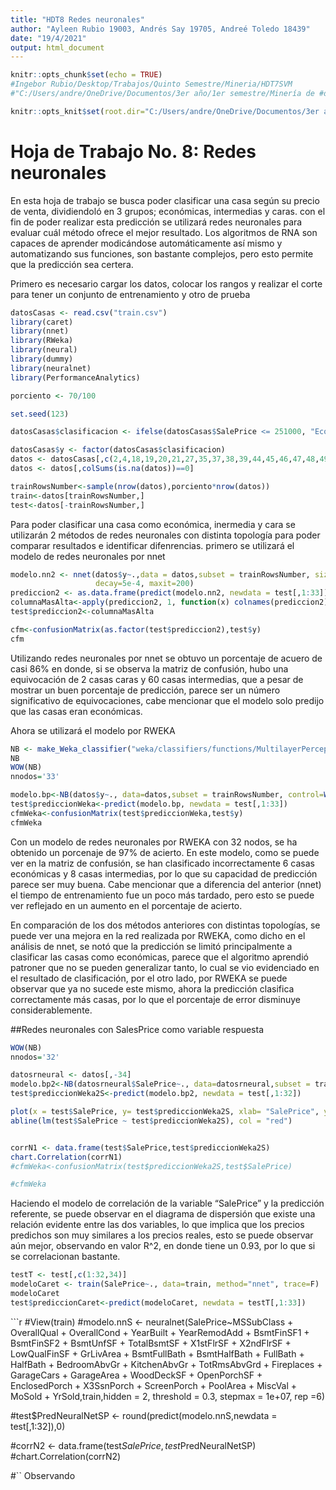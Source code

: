 ```yaml
---
title: "HDT8 Redes neuronales"
author: "Ayleen Rubio 19003, Andrés Say 19705, Andreé Toledo 18439"
date: "19/4/2021"
output: html_document
---
```


```r
knitr::opts_chunk$set(echo = TRUE)
#Ingebor Rubio/Desktop/Trabajos/Quinto Semestre/Mineria/HDT7SVM
#"C:/Users/andre/OneDrive/Documentos/3er año/1er semestre/Minería de #datos/HDT8-Redes-neuronales"

knitr::opts_knit$set(root.dir="C:/Users/andre/OneDrive/Documentos/3er año/1er semestre/Minería de datos/HDT8-Redes-neuronales")
```

# Hoja de Trabajo No. 8: Redes neuronales

En esta hoja de trabajo se busca poder clasificar una casa según su precio de venta, dividiendoló en 3 grupos; económicas, intermedias y caras. con el fin de poder realizar esta predicción se utilizará redes neuronales para evaluar cuál método ofrece el mejor resultado. Los algoritmos de RNA son capaces de aprender modicándose automáticamente así mismo y automatizando sus funciones, son bastante complejos, pero esto permite que la predicción sea certera.

Primero es necesario cargar los datos, colocar los rangos y realizar el corte para tener un conjunto de entrenamiento y otro de prueba
```r
datosCasas <- read.csv("train.csv")
library(caret)
library(nnet)
library(RWeka)
library(neural)
library(dummy)
library(neuralnet)
library(PerformanceAnalytics)

porciento <- 70/100

set.seed(123)

datosCasas$clasificacion <- ifelse(datosCasas$SalePrice <= 251000, "Economicas", ifelse(datosCasas$SalePrice <= 538000, "Intermedias", ifelse(datosCasas$SalePrice <= 755000, "Caras")))

datosCasas$y <- factor(datosCasas$clasificacion)
datos <- datosCasas[,c(2,4,18,19,20,21,27,35,37,38,39,44,45,46,47,48,49,50,51,52,53,55,57,60,62,63,67,68,69,70,71,72,76,77,78,81,83)]
datos <- datos[,colSums(is.na(datos))==0]

trainRowsNumber<-sample(nrow(datos),porciento*nrow(datos))
train<-datos[trainRowsNumber,]
test<-datos[-trainRowsNumber,]
```

Para poder clasificar una casa como económica, inermedia y cara se utilizarán 2 métodos de redes neuronales con distinta topología para poder comparar resultados e identificar difenrencias.
primero se utilizará el modelo de redes neuronales por nnet

```r


modelo.nn2 <- nnet(datos$y~.,data = datos,subset = trainRowsNumber, size=2, rang=0.1,
                   decay=5e-4, maxit=200) 
prediccion2 <- as.data.frame(predict(modelo.nn2, newdata = test[,1:33]))
columnaMasAlta<-apply(prediccion2, 1, function(x) colnames(prediccion2)[which.max(x)])
test$prediccion2<-columnaMasAlta 

cfm<-confusionMatrix(as.factor(test$prediccion2),test$y)
cfm
```
Utilizando redes neuronales por nnet se obtuvo un porcentaje de acuero de casi 86% en donde, si se observa la matriz de confusión, hubo una equivocación de 2 casas caras y 60 casas intermedias, que a pesar de mostrar un buen porcentaje de predicción, parece ser un número significativo de equivocaciones, cabe mencionar que el modelo solo predijo que las casas eran económicas.

Ahora se utilizará el modelo por RWEKA
```r
NB <- make_Weka_classifier("weka/classifiers/functions/MultilayerPerceptron")
NB 
WOW(NB)
nnodos='33'

modelo.bp<-NB(datos$y~., data=datos,subset = trainRowsNumber, control=Weka_control(H=nnodos, N=1000, G=TRUE), options=NULL)
test$prediccionWeka<-predict(modelo.bp, newdata = test[,1:33])
cfmWeka<-confusionMatrix(test$prediccionWeka,test$y)
cfmWeka
```
Con un modelo de redes neuronales por RWEKA con 32 nodos, se ha obtenido un porcenaje de 97% de acierto. En este modelo, como se puede ver en la matriz de confusión, se han clasificado incorrectamente 6 casas económicas y 8 casas intermedias, por lo que su capacidad de predicción parece ser muy buena. Cabe mencionar que a diferencia del anterior (nnet) el tiempo de entrenamiento fue un poco más tardado, pero esto se puede ver reflejado en un aumento en el porcentaje de acierto.

En comparación de los dos métodos anteriores con distintas topologías, se puede ver una mejora en la red realizada por RWEKA, como dicho en el análisis de nnet, se notó que la predicción se limitó principalmente a clasificar las casas como económicas, parece que el algoritmo aprendió patroner que no se pueden generalizar tanto, lo cual se vio evidenciado en el resultado de clasificación, por el otro lado, por RWEKA se puede observar que ya no sucede este mismo, ahora la predicción clasifica correctamente más casas, por lo que el porcentaje de error disminuye considerablemente.

##Redes neuronales con SalesPrice como variable respuesta

```r

WOW(NB)
nnodos='32'

datosrneural <- datos[,-34]
modelo.bp2<-NB(datosrneural$SalePrice~., data=datosrneural,subset = trainRowsNumber, control=Weka_control(H=nnodos, N=1000, G=TRUE), options=NULL)
test$prediccionWeka2S<-predict(modelo.bp2, newdata = test[,1:32])

plot(x = test$SalePrice, y= test$prediccionWeka2S, xlab= "SalePrice", ylab= "Prediccion", main = "SalePrice vs predicción")
abline(lm(test$SalePrice ~ test$prediccionWeka2S), col = "red")


corrN1 <- data.frame(test$SalePrice,test$prediccionWeka2S)
chart.Correlation(corrN1)
#cfmWeka<-confusionMatrix(test$prediccionWeka2S,test$SalePrice)

#cfmWeka
```
Haciendo el modelo de correlación de la variable "SalePrice" y la predicción referente, se puede observar en el diagrama de dispersión que existe una relación evidente entre las dos variables, lo que implica que los precios predichos son muy similares a los precios reales, esto se puede observar aún mejor, observando en valor R^2, en donde tiene un 0.93, por lo que si se correlacionan bastante.

```r
testT <- test[,c(1:32,34)]
modeloCaret <- train(SalePrice~., data=train, method="nnet", trace=F)
modeloCaret
test$prediccionCaret<-predict(modeloCaret, newdata = testT[,1:33])
```

```r
#View(train)
#modelo.nnS <- neuralnet(SalePrice~MSSubClass + OverallQual + OverallCond + YearBuilt + YearRemodAdd + BsmtFinSF1 + BsmtFinSF2 + BsmtUnfSF + TotalBsmtSF + X1stFlrSF + X2ndFlrSF + LowQualFinSF + GrLivArea + BsmtFullBath + BsmtHalfBath + FullBath + HalfBath + BedroomAbvGr + KitchenAbvGr + TotRmsAbvGrd + Fireplaces + GarageCars + GarageArea + WoodDeckSF + OpenPorchSF + EnclosedPorch + X3SsnPorch + ScreenPorch + PoolArea + MiscVal + MoSold + YrSold,train,hidden = 2, threshold = 0.3, stepmax = 1e+07, rep =6)

#test$PredNeuralNetSP <- round(predict(modelo.nnS,newdata = test[,1:32]),0)

#corrN2 <- data.frame(test$SalePrice,test$PredNeuralNetSP)
#chart.Correlation(corrN2)

#``
Observando 



